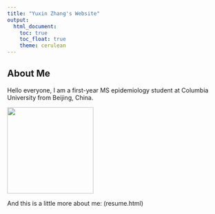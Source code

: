 ```yaml
---
title: "Yuxin Zhang's Website"
output: 
  html_document:
    toc: true
    toc_float: true
    theme: cerulean
---
```


## About Me

Hello everyone, I am a first-year MS epidemiology student at Columbia University from Beijing, China.

![ ](image/selfie.jpg){height=200}

And this is a little more about me: (resume.html)

